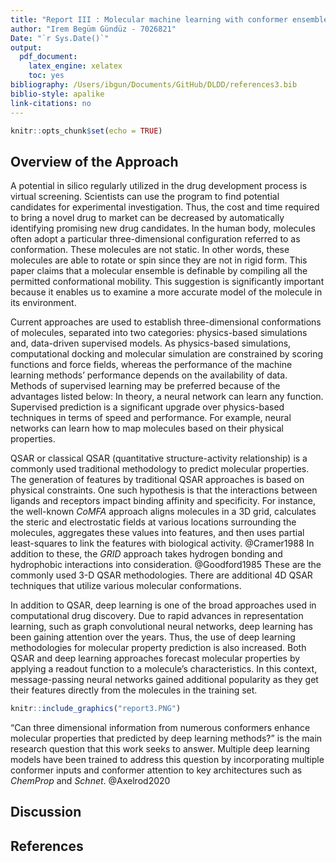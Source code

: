 ```yaml
---
title: "Report III : Molecular machine learning with conformer ensembles"
author: "Irem Begüm Gündüz - 7026821"
Date: "`r Sys.Date()`"
output:
  pdf_document:
    latex_engine: xelatex
    toc: yes
bibliography: /Users/ibgun/Documents/GitHub/DLDD/references3.bib
biblio-style: apalike
link-citations: no
---
```


```r
knitr::opts_chunk$set(echo = TRUE)
```

## Overview of the Approach 

A potential in silico regularly utilized in the drug development process is virtual screening. Scientists can use the program to find potential candidates for experimental investigation. Thus, the cost and time required to bring a novel drug to market can be decreased by automatically identifying promising new drug candidates. In the human body, molecules often adopt a particular three-dimensional configuration referred to as conformation. These molecules are not static. In other words, these molecules are able to rotate or spin since they are not in rigid form. This paper claims that a molecular ensemble is definable by compiling all the permitted conformational mobility. This suggestion is significantly important because it enables us to examine a more accurate model of the molecule in its environment. 


Current approaches are used to establish three-dimensional conformations of molecules, separated into two categories: physics-based simulations and, data-driven supervised models. As physics-based simulations, computational docking and molecular simulation are constrained by scoring functions and force fields, whereas the performance of the machine learning methods' performance depends on the availability of data. Methods of supervised learning may be preferred because of the advantages listed below: In theory, a neural network can learn any function. Supervised prediction is a significant upgrade over physics-based techniques in terms of speed and performance. For example, neural networks can learn how to map molecules based on their physical properties. 


 QSAR or classical QSAR (quantitative structure-activity relationship) is a commonly used traditional methodology to predict molecular properties. The generation of features by traditional QSAR approaches is based on physical constraints. One such hypothesis is that the interactions between ligands and receptors impact binding affinity and specificity. For instance, the well-known *CoMFA* approach aligns molecules in a 3D grid, calculates the steric and electrostatic fields at various locations surrounding the molecules, aggregates these values into features, and then uses partial least-squares to link the features with biological activity. @Cramer1988 In addition to these, the *GRID* approach takes hydrogen bonding and hydrophobic interactions into consideration. @Goodford1985 These are the commonly used 3-D QSAR methodologies. There are additional 4D QSAR techniques that utilize various molecular conformations.
 

In addition to QSAR, deep learning is one of the broad approaches used in computational drug discovery. Due to rapid advances in representation learning, such as graph convolutional neural networks, deep learning has been gaining attention over the years. Thus, the use of deep learning methodologies for molecular property prediction is also increased. Both QSAR and deep learning approaches forecast molecular properties by applying a readout function to a molecule's characteristics. In this context, message-passing neural networks gained additional popularity as they get their features directly from the molecules in the training set. 


```r
knitr::include_graphics("report3.PNG")
```





"Can three dimensional information from numerous conformers enhance molecular properties that predicted by deep learning methods?" is the main research question that this work seeks to answer. Multiple deep learning models have been trained to address this question by incorporating multiple conformer inputs and conformer attention to key architectures such as *ChemProp* and *Schnet*. @Axelrod2020


## Discussion

## References